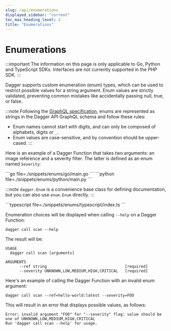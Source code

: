 ```yaml
---
slug: /api/enumerations
displayed_sidebar: "current"
toc_max_heading_level: 2
title: "Enumerations"
---
```


# Enumerations

:::important
The information on this page is only applicable to Go, Python and TypeScript SDKs. Interfaces are not currently supported in the PHP SDK.
:::

Dagger supports custom enumeration (enum) types, which can be used to restrict possible values for a string argument. Enum values are strictly validated, preventing common mistakes like accidentally passing null, true, or false.

:::note
Following the [GraphQL specification](https://spec.graphql.org/October2021/#Name), enums are represented as strings in the Dagger API GraphQL schema and follow these rules:
- Enum names cannot start with digits, and can only be composed of alphabets, digits or `_`.
- Enum values are case-sensitive, and by convention should be upper-cased.
:::

Here is an example of a Dagger Function that takes two arguments: an image reference and a severity filter. The latter is defined as an enum named `Severity`:

<Tabs groupId="language">
<TabItem value="Go">
```go file=./snippets/enums/go/main.go
```
</TabItem>
<TabItem value="Python">
```python file=./snippets/enums/python/main.py
```

:::note
`dagger.Enum` is a convenience base class for defining documentation, but you can also use `enum.Enum` directly.
:::
</TabItem>

<TabItem value="TypeScript">
```typescript file=./snippets/enums/typescript/index.ts
```
</TabItem>
</Tabs>

Enumeration choices will be displayed when calling `--help` on a Dagger Function:

```shell
dagger call scan --help
```

The result will be:

```shell
USAGE
  dagger call scan [arguments]

ARGUMENTS
      --ref string                                  [required]
      --severity UNKNOWN,LOW,MEDIUM,HIGH,CRITICAL   [required]
```

Here's an example of calling the Dagger Function with an invalid enum argument:

```shell
dagger call scan --ref=hello-world:latest --severity=FOO
```

This will result in an error that displays possible values, as follows:

```shell
Error: invalid argument "FOO" for "--severity" flag: value should be one of UNKNOWN,LOW,MEDIUM,HIGH,CRITICAL
Run 'dagger call scan --help' for usage.
```
